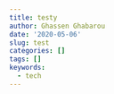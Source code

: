 ```yaml
---
title: testy
author: Ghassen Ghabarou
date: '2020-05-06'
slug: test
categories: []
tags: []
keywords:
  - tech
---
```


<!--more-->

